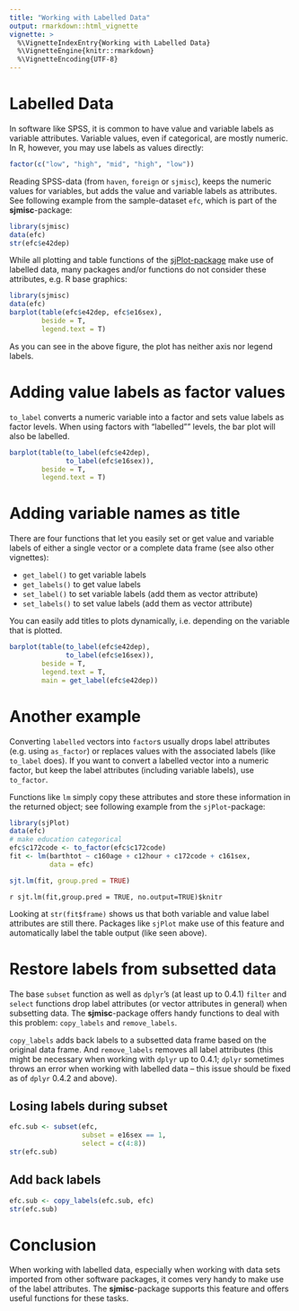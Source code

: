 ---
title: "Working with Labelled Data"
output: rmarkdown::html_vignette
vignette: >
  %\VignetteIndexEntry{Working with Labelled Data}
  %\VignetteEngine{knitr::rmarkdown}
  %\VignetteEncoding{UTF-8}
---

# Labelled Data

In software like SPSS, it is common to have value and variable labels as variable attributes. Variable values, even if categorical, are mostly numeric. In R, however, you may use labels as values directly:

```{r collapse=TRUE}
factor(c("low", "high", "mid", "high", "low"))
```

Reading SPSS-data (from `haven`, `foreign` or `sjmisc`), keeps the numeric values for variables, but adds the value and variable labels as attributes. See following example from the sample-dataset `efc`, which is part of the **sjmisc**-package:

```{r collapse=TRUE}
library(sjmisc)
data(efc)
str(efc$e42dep)
```

While all plotting and table functions of the [sjPlot-package](http://cran.r-project.org/web/packages/sjPlot/index.html) make use of labelled data, many packages and/or functions do not consider these attributes, e.g. R base graphics:

```{r fig.width=6, fig.height=4, dpi=72, dev="png", warning=FALSE}
library(sjmisc)
data(efc)
barplot(table(efc$e42dep, efc$e16sex), 
        beside = T, 
        legend.text = T)
```

As you can see in the above figure, the plot has neither axis nor legend labels.

# Adding value labels as factor values

`to_label` converts a numeric variable into a factor and sets value labels as factor levels. When using factors with "labelled"" levels, the bar plot will also be labelled.

```{r fig.width=6, fig.height=4, dpi=72, dev="png", warning=FALSE}
barplot(table(to_label(efc$e42dep),
              to_label(efc$e16sex)), 
        beside = T, 
        legend.text = T)
```

# Adding variable names as title

There are four functions that let you easily set or get value and variable labels of either a single vector or a complete data frame (see also other vignettes):

  * `get_label()` to get variable labels
  * `get_labels()` to get value labels
  * `set_label()` to set variable labels (add them as vector attribute)
  * `set_labels()` to set value labels (add them as vector attribute)

You can easily add titles to plots dynamically, i.e. depending on the variable that is plotted.

```{r fig.width=6, fig.height=4, dpi=72, dev="png", warning=FALSE}
barplot(table(to_label(efc$e42dep),
              to_label(efc$e16sex)), 
        beside = T, 
        legend.text = T,
        main = get_label(efc$e42dep))
```

# Another example

Converting `labelled` vectors into `factor`s usually drops label attributes (e.g. using `as_factor`) or replaces values with the associated labels (like `to_label` does). If you want to convert a labelled vector into a numeric factor, but keep the label attributes (including variable labels), use `to_factor`.

Functions like `lm` simply copy these attributes and store these information in the returned object; see following example from the `sjPlot`-package:

```{r collapse=TRUE}
library(sjPlot)
data(efc)
# make education categorical
efc$c172code <- to_factor(efc$c172code)
fit <- lm(barthtot ~ c160age + c12hour + c172code + c161sex, 
          data = efc)
```

```{r eval=FALSE, collapse=TRUE}
sjt.lm(fit, group.pred = TRUE)
```
`r sjt.lm(fit,group.pred = TRUE, no.output=TRUE)$knitr`

Looking at `str(fit$frame)` shows us that both variable and value label attributes are still there. Packages like `sjPlot` make use of this feature and automatically label the table output (like seen above).

# Restore labels from subsetted data

The base `subset` function as well as `dplyr`'s (at least up to 0.4.1) `filter` and `select` functions drop label attributes (or vector attributes in general) when subsetting data. The **sjmisc**-package offers handy functions to deal with this problem: `copy_labels` and `remove_labels`.

`copy_labels` adds back labels to a subsetted data frame based on the original data frame. And `remove_labels` removes all label attributes (this might be necessary when working with `dplyr` up to 0.4.1; `dplyr` sometimes throws an error when working with labelled data – this issue should be fixed as of `dplyr` 0.4.2 and above).


## Losing labels during subset

```{r, collapse=TRUE, message=FALSE}
efc.sub <- subset(efc, 
                  subset = e16sex == 1, 
                  select = c(4:8))
str(efc.sub)
```

## Add back labels

```{r, collapse=TRUE}
efc.sub <- copy_labels(efc.sub, efc)
str(efc.sub)
```

# Conclusion

When working with labelled data, especially when working with data sets imported from other software packages, it comes very handy to make use of the label attributes. The **sjmisc**-package supports this feature and offers useful functions for these tasks.
